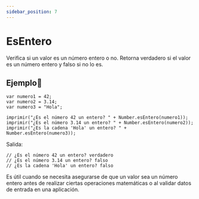 ```yaml
---
sidebar_position: 7
---
```



# EsEntero
Verifica si un valor es un número entero o no. Retorna verdadero si el valor es un número entero y falso si no lo es.

## Ejemplo📝

```dummy
var numero1 = 42;
var numero2 = 3.14;
var numero3 = "Hola";

imprimir("¿Es el número 42 un entero? " + Number.esEntero(numero1));
imprimir("¿Es el número 3.14 un entero? " + Number.esEntero(numero2));
imprimir("¿Es la cadena 'Hola' un entero? " + Number.esEntero(numero3));
```
Salida:

```dummy
// ¿Es el número 42 un entero? verdadero
// ¿Es el número 3.14 un entero? falso
// ¿Es la cadena 'Hola' un entero? falso
```
Es útil cuando se necesita asegurarse de que un valor sea un número entero antes de realizar ciertas operaciones matemáticas o al validar datos de entrada en una aplicación.
